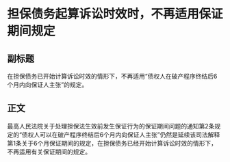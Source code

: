 # 担保债务起算诉讼时效时，不再适用保证期间规定
## 副标题
在担保债务已开始计算诉讼时效的情形下，不再适用“债权人在破产程序终结后6个月内向保证人主张”的规定。
## 正文
最高人民法院关于处理担保法生效前发生保证行为的保证期间问题的通知第2条规定的“债权人可以在破产程序终结后6个月内向保证人主张”仍然是延续该司法解释第1条关于6个月保证期间的规定，在担保债务已经开始计算诉讼时效的情形下，不再适用有关保证期间的规定。